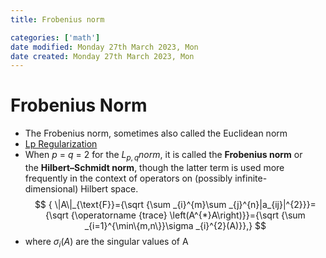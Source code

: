 ```yaml
---
title: Frobenius norm

categories: ['math']
date modified: Monday 27th March 2023, Mon
date created: Monday 27th March 2023, Mon
---
```


# Frobenius Norm


- The Frobenius norm, sometimes also called the Euclidean norm 
- [Lp Regularization](Lp Regularization.qmd)
- When _p_ = _q_ = 2 for the $L_{p,q}norm$, it is called the **Frobenius norm** or the **Hilbert–Schmidt norm**, though the latter term is used more frequently in the context of operators on (possibly infinite-dimensional) Hilbert space.
$$
{ \|A\|_{\text{F}}={\sqrt {\sum _{i}^{m}\sum _{j}^{n}|a_{ij}|^{2}}}={\sqrt {\operatorname {trace} \left(A^{*}A\right)}}={\sqrt {\sum _{i=1}^{\min\{m,n\}}\sigma _{i}^{2}(A)}},}
$$
- where ${ \sigma _{i}(A)}$ are the singular values of A



